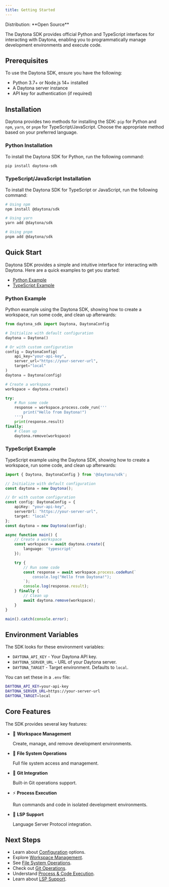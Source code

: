 ```yaml
---
title: Getting Started
---
```



<Label>
  Distribution: **Open Source**
</Label>

The Daytona SDK provides official Python and TypeScript interfaces for interacting with Daytona, enabling you to programmatically manage development environments and execute code.

## Prerequisites

To use the Daytona SDK, ensure you have the following:

- Python 3.7+ or Node.js 14+ installed
- A Daytona server instance
- API key for authentication (if required)

## Installation

Daytona provides two methods for installing the SDK: `pip` for Python and `npm`, `yarn`, or `pnpm` for TypeScript/JavaScript. Choose the appropriate method based on your preferred language.

### Python Installation

To install the Daytona SDK for Python, run the following command:

```bash
pip install daytona-sdk
```

### TypeScript/JavaScript Installation

To install the Daytona SDK for TypeScript or JavaScript, run the following command:

```bash
# Using npm
npm install @daytona/sdk

# Using yarn
yarn add @daytona/sdk

# Using pnpm
pnpm add @daytona/sdk
```

## Quick Start

Daytona SDK provides a simple and intuitive interface for interacting with Daytona. Here are a quick examples to get you started:

- [Python Example](#python-example)
- [TypeScript Example](#typescript-example)

### Python Example

Python example using the Daytona SDK, showing how to create a workspace, run some code, and clean up afterwards:

```python
from daytona_sdk import Daytona, DaytonaConfig

# Initialize with default configuration
daytona = Daytona()

# Or with custom configuration
config = DaytonaConfig(
    api_key="your-api-key",
    server_url="https://your-server-url",
    target="local"
)
daytona = Daytona(config)

# Create a workspace
workspace = daytona.create()

try:
    # Run some code
    response = workspace.process.code_run('''
        print("Hello from Daytona!")
    ''')
    print(response.result)
finally:
    # Clean up
    daytona.remove(workspace)
```

### TypeScript Example

TypeScript example using the Daytona SDK, showing how to create a workspace, run some code, and clean up afterwards:

```typescript
import { Daytona, DaytonaConfig } from '@daytona/sdk';

// Initialize with default configuration
const daytona = new Daytona();

// Or with custom configuration
const config: DaytonaConfig = {
    apiKey: "your-api-key",
    serverUrl: "https://your-server-url",
    target: "local"
};
const daytona = new Daytona(config);

async function main() {
    // Create a workspace
    const workspace = await daytona.create({
        language: 'typescript'
    });

    try {
        // Run some code
        const response = await workspace.process.codeRun(`
            console.log("Hello from Daytona!");
        `);
        console.log(response.result);
    } finally {
        // Clean up
        await daytona.remove(workspace);
    }
}

main().catch(console.error);
```

## Environment Variables

The SDK looks for these environment variables:

- `DAYTONA_API_KEY` - Your Daytona API key.
- `DAYTONA_SERVER_URL` - URL of your Daytona server.
- `DAYTONA_TARGET` - Target environment. Defaults to `local`.

You can set these in a `.env` file:

```bash
DAYTONA_API_KEY=your-api-key
DAYTONA_SERVER_URL=https://your-server-url
DAYTONA_TARGET=local
```

## Core Features

The SDK provides several key features:

- 🚀 **Workspace Management**

    Create, manage, and remove development environments.

- 📂 **File System Operations**

    Full file system access and management.

- 🔄 **Git Integration**

    Built-in Git operations support.

- ⚡ **Process Execution**

    Run commands and code in isolated development environments.

- 🔧 **LSP Support**

    Language Server Protocol integration.

## Next Steps

- Learn about [Configuration](/docs/sdk/configuration) options.
- Explore [Workspace Management](/docs/sdk/workspace-management).
- See [File System Operations](/docs/sdk/file-system-operations).
- Check out [Git Operations](/docs/sdk/git-operations).
- Understand [Process & Code Execution](/docs/sdk/process-code-execution).
- Learn about [LSP Support](/docs/sdk/language-server-protocol).

